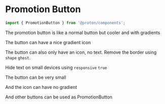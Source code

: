 

# Promotion Button

```js
import { PromotionButton } from '@proton/components';
```

The promotion button is like a normal button but cooler and with gradients

<Canvas>
    <Story id="components-promotion-button--example" />
</Canvas>

The button can have a nice gradient icon

<Canvas withSource="open">
    <Story id="components-promotion-button--example-with-icon" />
</Canvas>

The button can also only have an icon, no text. Remove the border using `shape` `ghost`.

<Canvas withSource="open">
    <Story id="components-promotion-button--example-icon-only" />
</Canvas>

Hide text on small devices using `responsive` `true`

<Canvas withSource="open">
    <Story id="components-promotion-button--example-responsive" />
</Canvas>

The button can be very small

<Canvas withSource="open">
    <Story id="components-promotion-button--example-icon-small" />
</Canvas>

And the icon can have no gradient

<Canvas withSource="open">
    <Story id="components-promotion-button--example-with-icon-no-gradient" />
</Canvas>

And other buttons can be used as PromotionButton

<Canvas withSource="open">
    <Story id="components-promotion-button--example-like" />
</Canvas>
